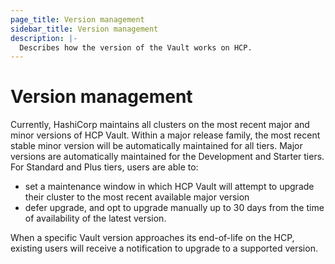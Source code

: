 ```yaml
---
page_title: Version management
sidebar_title: Version management
description: |-
  Describes how the version of the Vault works on HCP.
---
```


# Version management

Currently, HashiCorp maintains all clusters on the most recent major and minor versions of HCP Vault. Within a major release family, the most recent stable minor version will be automatically maintained for all tiers. Major versions are automatically maintained for the Development and Starter tiers. For Standard and Plus tiers, users are able to:
- set a maintenance window in which HCP Vault will attempt to upgrade their cluster to the most recent available major version
- defer upgrade, and opt to upgrade manually up to 30 days from the time of availability of the latest version.

When a specific Vault version approaches its end-of-life on the HCP, existing users
will receive a notification to upgrade to a supported version.
